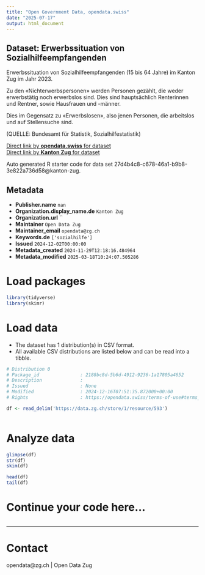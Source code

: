 ```yaml
---
title: "Open Government Data, opendata.swiss"
date: "2025-07-17"
output: html_document
---
```


## Dataset: Erwerbssituation von Sozialhilfeempfangenden

Erwerbssituation von Sozialhilfeempfangenden (15 bis 64 Jahre) im Kanton Zug im Jahr 2023.

Zu den «Nichterwerbspersonen» werden Personen gezählt, die weder erwerbstätig noch erwerbslos sind. Dies sind hauptsächlich Renterinnen und Rentner, sowie Hausfrauen und -männer.

Dies im Gegensatz zu «Erwerbslosen», also jenen Personen, die arbeitslos und auf Stellensuche sind.


(QUELLE: Bundesamt für Statistik, Sozialhilfestatistik)

[Direct link by **opendata.swiss** for dataset](https://opendata.swiss/de/dataset/erwerbssituation-von-sozialhilfeempfangenden)<br>
[Direct link by **Kanton Zug** for dataset](https://www.zg.ch/behoerden/gesundheitsdirektion/statistikfachstelle/themen/soziale-sicherheit/sozialhilfe)

Auto generated R starter code for data set 27d4b4c8-c678-46a1-b9b8-3e822a736d58@kanton-zug.

## Metadata

- **Publisher.name** `nan`
- **Organization.display_name.de** `Kanton Zug`
- **Organization.url** ``
- **Maintainer** `Open Data Zug`
- **Maintainer_email** `opendata@zg.ch`
- **Keywords.de** `['sozialhilfe']`
- **Issued** `2024-12-02T00:00:00`
- **Metadata_created** `2024-11-29T12:18:16.484964`
- **Metadata_modified** `2025-03-18T10:24:07.505286`


# Load packages

```r

library(tidyverse)
library(skimr)

```

# Load data

-   The dataset has 1 distribution(s) in CSV format.
-   All available CSV distributions are listed below and can be read into a tibble.

```r

# Distribution 0
# Package_id               : 2188bc8d-5b6d-4912-9236-1a17805a4652
# Description              : 
# Issued                   : None
# Modified                 : 2024-12-16T07:51:35.872000+00:00
# Rights                   : https://opendata.swiss/terms-of-use#terms_by

df <- read_delim('https://data.zg.ch/store/1/resource/593')



```

# Analyze data

```r

glimpse(df)
str(df)
skim(df)

head(df)
tail(df)

```

# Continue your code here...

```r

```

------------------------------------------------------------------------

# Contact

opendata@zg.ch | Open Data Zug
